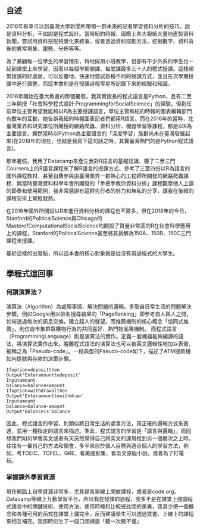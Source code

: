 ## 自述 {-}

2016年有幸可以到臺灣大學新聞所帶領一群未來的記者學習資料分析的技巧。說是資料分析，不如說是程式設計。當時紐約時報、國際上各大報紙大量地產製資料新聞，嘗試用資料搭配視覺化來敘事，或者透過資料探勘方法，挖掘數字、資料背後的異常現象、趨勢、分佈等等。

為了兼顧每一位學生的學習情形，特地採用小班教學，但卻有不少外系的學生也一起到課堂上來學習，因而以每個學期開課、每堂課最多三十人的模式授課。這樣頻繁授課的好處是，可以反覆地、快速地嘗試各種不同的授課方式，並且在次學期授課中進行調整。而這本書則是在授課過程零星所記錄下來的經驗和知識。

2016年開始在臺大教書的那個暑假，我其實擅長的程式語言是Python，且有二至三年開授「社會科學程式設計:ProgrammingforSocialScience」的經驗。但到任前單位主管希望我能夠以R為主要授課語言，單位主管和紐約時報的圖表編輯部門有數年的互動，她告訴我紐約時報圖表記者們都用R語言。而在2016年的當時，北臺灣業界和研究單位所開授的網路爬蟲、資料分析、機器學習等課程，都是以R為主要語言。顯然當時以Python為主要語言的「深度學習」族群尚未在臺灣發展起來(在2018年的現在，也就是我寫下這句話之時，其實臺灣熱門的是Python程式語言)。

那年暑假，我用了Datacamp來產生我對R語言的基礎認識、聽了二至三門Coursera上的R語言課程來了解R語言的授課方式、參考了三至四份以R為語言的國外課程教材、甚至自費參與由臺灣業界一群熱心的工程師所開發的網路爬蟲課程、與當時臺灣資料科學年會所開發的「手把手教你資料分析」課程觀摩他人上課的節奏和使用範例，我非常感謝有這群先行者的努力和無私的分享，讓我在後續的課程安排上駕輕就熟。

在2016年國外所開設以R來進行資料分析的課程也不算多，但在2018年的今日，Stanford的PoliticalScience與Chicago的MasterofComputationalSocialScience均開設了質量非常高的R在社會科學應用上的課程，Stanford的PoliticalScience甚至將其拆解為150A、150B、150C三門課程來授課。

基於這樣的出發點，所以這本書的核心對象就是從沒有寫過程式的大學生。



## 學程式這回事 {-}

### 何謂演算法？ {-}

演算法（Algorithm）為處理事情、解決問題的邏輯，多取自日常生活的問題解決步驟。例如Google用以排名搜尋結果的「PageRanking」即參考自人與人之間，如何透過每次的訊息交換，建立起人的聲望。而推薦機制的核心概念「協同式推薦」，則仿自市集群眾購物行為的共同喜好、熱門物品等機制。
而程式語言（ProgrammingLanguage）則是演算法的實作。定義一套機器能夠編譯的語法，將演算法實作出來。脫離程式語法的演算法也可以被英文邏輯性地加以表徵，被稱之為「Pseudo-code」。一段典型的Pseudo-code如下，描述了ATM提款機如何提款與存款的決策步驟。

```
Ifoption=depositthen
Output'Enteramounttodeposit'
Inputamount
balance=balance+amount
Ifoption=withdrawalthen
Output'Enteramounttowithdraw'
Inputamount
balance=balance-amount
Output'Balanceis'balance
```

因此，程式語言的學習，則類似將日常生活的處事方法，用正確的邏輯方式來表達，並用一種指定的語言來描述。準此，程式語言的學習是「語言與邏輯」。而回想我們如何學會英文或者有天突然覺得自己將英文的運用推到另一個層次之上時，往往有一番自己的方法和領會，多半來自於個人目標與適合個人的學習方法，例如，考TOEIC、TOFEL、GRE，看美國影集、看英文原版小說，或者為了打電玩。

### 掌握課外學習資源 {-}

現在網路上自學資源非常多，尤其是各家線上開放課程，或者是code.org、Datacamp等線上互動學習平台，所以我在授課的過程，我多半是在課堂上強調程式語言中的關鍵技術、使用方法、使用時機和比較彼此間的差異，我甚少把一個概念和各種可用的函式在課堂上講完全，反而建議學生可以透過買書、上線上的課程來相互補充。我那時衍生了一個口頭禪是「聽一次聽不懂」


